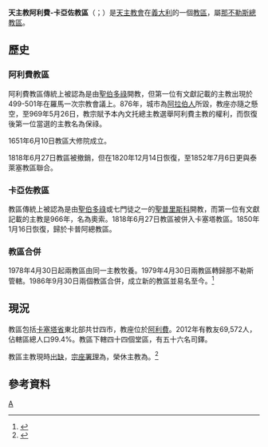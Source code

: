 {{Refimprove|time=2019-08-09T19:48:05+00:00}}
{{NoteTA
|1=zh-hans:那不勒斯; zh-tw:拿坡里; zh-hk:拿坡里; zh-my:拿波利;
}}
{{Infobox diocese
|name =阿利費-卡亞佐
|jurisdiction = 教區
|latin = Dioecesis Aliphana-Caiacensis o Caiatina
|local = Diocesi di Alife-Caiazzo
|border = catholic
|image = Cattedrale di Alife.jpg
|image_size = 250px
|image_alt = 
|caption = 
|image2 =
|caption2= 聖母升天主教座堂
|location = 義大利
|rite = 羅馬禮
|territory =卡塞塔省東北部
|population =69,572
|patron =[[西斯篤一世|西斯篤一世]]<br>[[阿拉貢的聖斐迪南|阿拉貢的聖斐迪南]]<br>[[聖斯德望米尼奇洛|聖斯德望米尼奇洛]]
|province = 那不勒斯
|established =1986年
|cathedral = 聖母升天主教座堂
|co-cathedral =聖母升天聖德望主教副主教座堂
|leadership = 主教 
|website =[http://www.diocesi-alife-caiazzo.it/ 官方網頁]
|pope = {{incumbent pope}}
|ordinary = （[[教座出缺|教座出缺]]）
|apostolic_admin = {{link-it|奧拉齊奧·方濟各·皮亞扎|Orazio Francesco Piazza}}
|coadjutor bishop = 
|auxiliary = 
|emeritus = {{link-it|華倫泰·迪塞波|Valentino Di Cerbo}}
}}

'''天主教阿利費-卡亞佐教區'''（{{lang-la|Dioecesis Aliphana-Caiacensis o Caiatina}}；{{lang-it|Diocesi di Alife-Caiazzo}}）是[[天主教會|天主教會]]在[[義大利|義大利]]的一個[[教區|教區]]，屬[[天主教那不勒斯總教區|那不勒斯總教區]]。

==歷史==

===阿利費教區===
阿利費教區傳統上被認為是由[[聖伯多祿|聖伯多祿]]開教，但第一位有文獻記載的主教出現於499-501年在羅馬一次宗教會議上。876年，城市為[[阿拉伯人|阿拉伯人]]所毀，教座亦隨之懸空，至969年5月26日，教宗賦予本內文托總主教選舉阿利費主教的權利，而恢復後第一位當選的主教名為保祿。

1651年6月10日教區大修院成立。

1818年6月27日教區被撤銷，但在1820年12月14日恢復，至1852年7月6日更與泰萊塞教區聯合。

===卡亞佐教區===
教區傳統上被認為是由[[聖伯多祿|聖伯多祿]]或七門徒之一的[[聖普里斯科|聖普里斯科]]開教，而第一位有文獻記載的主教是966年，名為奧索。1818年6月27日教區被併入卡塞塔教區。1850年1月16日恢復，歸於卡普阿總教區。

===教區合併===
1978年4月30日起兩教區由同一主教牧養。1979年4月30日兩教區轉歸那不勒斯管轄。1986年9月30日兩個教區合併，成立新的教區並易名至今。<ref>{{cite journal
|journal=[[宗座公報|宗座公報]]
|publisher=梵蒂岡出版社
|date=1987年
|volume=79
|title=''Instantibus votis''
|page=631-633
|url=http://www.vatican.va/archive/aas/documents/AAS%2079%20%5B1987%5D%20-%20ocr.pdf
|access-date=2014-11-02
|archive-date=2019-06-03
|archive-url=https://web.archive.org/web/20190603085403/http://www.vatican.va/archive/aas/documents/AAS%2079%20%5B1987%5D%20-%20ocr.pdf
|dead-url=no
}}</ref>

==現況==
教區包括[[卡塞塔省|卡塞塔省]]東北部共廿四市，教座位於[[阿利費|阿利費]]。2012年有教友69,572人，佔轄區總人口99.4%。教區下轄四十四個堂區，有五十六名司鐸。

教區主教現時[[教座出缺|出缺]]，[[宗座署理|宗座署理]]為{{link-it|奧拉齊奧·方濟各·皮亞扎|Orazio Francesco Piazza}}，榮休主教為{{link-it|華倫泰·迪塞波|Valentino Di Cerbo}}。<ref>{{cite press release |title=Resignations and Appointments, 30.04.2019 |url=https://press.vatican.va/content/salastampa/en/bollettino/pubblico/2019/04/30/190430a.html |publisher=Holy See Press Office |accessdate=2019-08-09 |archiveurl=https://web.archive.org/web/20190809184616/https://press.vatican.va/content/salastampa/en/bollettino/pubblico/2019/04/30/190430a.html |archivedate=2019-08-09 |language=en |date=2019-04-30 |dead-url=no }}</ref>

==參考資料==
{{reflist}}

{{意大利天主教教區}}
[[Category:義大利天主教教區|A]]